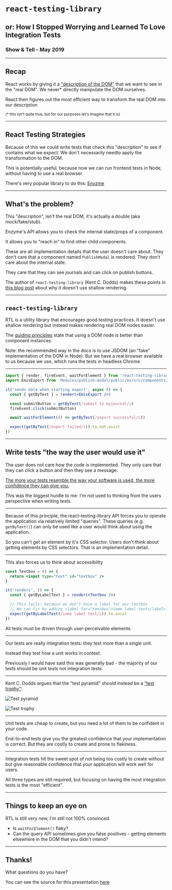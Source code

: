 

<Head>
  <title>react-testing-library</title>
</Head>

# `react-testing-library`
## or: How I Stopped Worrying and Learned To Love Integration Tests
### Show & Tell - May 2019

---

## Recap

React works by giving it a ["description of the DOM"](https://amazing-golick-cd8b08.netlify.com/#7)
that we want to see in the  "real DOM". We never* directly manipulate the DOM
ourselves.

React then figures out the most efficient way to transform the real DOM into our
description

<small>(* this isn't quite true, but for our purposes let's imagine that it is)</small>

---

## React Testing Strategies

Because of this we could write tests that check this "description" to see if
contains what we expect. We don't necessarily needto apply the transformation to
the DOM.

This is potentially useful, because now we can run frontend tests in Node,
without having to use a real browser

There's very popular library to do this: [Enyzme](https://airbnb.io/enzyme/)

---

## What's the problem?

<div style={{ fontSize: '2.2rem' }}>
This "description", isn't the real DOM, it's actually a double (aka
mock/fake/stub).

Enzyme's API allows you to check the internal state/props of a component.

It allows you to "reach in" to find other child components.

These are all implementation details that the user doesn't care about. They
don't care that a component named `PublishModal` is rendered. They don't care
about the internal state.

They care that they can see journals and can click on publish buttons.

<div style={{ fontSize: '1.4rem' }}>

The author of `react-testing-library` (Kent C. Dodds) makes these points in [this blog post](https://kentcdodds.com/blog/why-i-never-use-shallow-rendering)
about why it doesn't use shallow rendering.

</div>
</div>

---

## `react-testing-library`

RTL is a utility library that encourages good testing practices. It doesn't use
shallow rendering but instead makes rendering real DOM nodes easier.

The [guiding principles](https://testing-library.com/docs/guiding-principles)
state that using a DOM node is better than component instances.

<div style={{ fontSize: '1.4rem' }}>
Note: the recommended way in the docs is to use JSDOM (an "fake" implementation
of the DOM in Node). But we have a real browser available to us because we use,
which runs the tests in headless Chrome.
</div>

---

```jsx
import { render, fireEvent, waitForElement } from 'react-testing-library'
import EmisExport from 'Modules/publish-modal/public/es/src/components/emis_export'

it('sends data when starting export', async () => {
  const { getByText } = render(<EmisExport />)

  const submitButton = getByText(/submit to myjournal/i)
  fireEvent.click(submitButton)

  await waitForElement(() => getByText(/export successful/i))

  expect(getByText(/export failed/i)).to.not.exist
})
```

---

## Write tests "the way the user would use it"

The user does not care how the code is implemented. They only care that they can
click a button and then they see a message.

[The more your tests resemble the way your software is used, the more confidence they can give you.](https://twitter.com/kentcdodds/status/977018512689455106)

This was the biggest hurdle to me: I'm not used to thinking from the users
perspective when writing tests.

---

Because of this principle, the react-testing-library API forces you to operate
the application via relatively limited "queries". These queries (e.g.
`getByText()`) can only be used like a user would think about using the
application.

So you can't get an element by it's CSS selector. Users don't think about
getting elements by CSS selectors. That is an implementation detail.

---

This also forces us to think about accessibility

```jsx
const Textbox = () => {
  return <input type="text" id="textbox" />
}

it('renders', () => {
  const { getByLabelText } = render(<Textbox />)

  // This fails: because we don't have a label for our textbox
  // We can fix by adding <label for="textbox">Some label text</label> to our component
  expect(getByLabelText(/some label text/i)).to.exist
})
```

All tests must be driven through user-perceivable elements.

---

Our tests are really integration tests: they test more than a single unit.

Instead they test how a unit works in context.

Previously I would have said this was generally bad - the majority of
our tests should be unit tests not integration tests.

---

Kent C. Dodds argues that the "test pyramid" should instead be a
["test trophy"](https://kentcdodds.com/blog/write-tests):

<Split>

![Test pyramid](https://kentcdodds.com/static/20c422f5dad15169acfae9613c561dad/8ff1e/2.png)

![Test trophy](https://pbs.twimg.com/media/DVUoM94VQAAzuws.jpg)

</Split>

---

Unit tests are cheap to create, but you need a lot of them to be confident in
your code.

End-to-end tests give you the greatest confidence that your implementation is
correct. But they are costly to create and prone to flakiness.

---

Integration tests hit the sweet spot of not being too costly to create without
but give reasonable confidence that your application will work well for users.

All three types are still required, but focusing on having the most integration
tests is the most "efficient".

---

## Things to keep an eye on

RTL is still very new, I'm still not 100% convinced.

- Is `waitForElement()` flaky?
- Can the query API sometimes give you false positives - getting elements
elsewhere in the DOM that you didn't intend?

---

## Thanks!

What questions do you have?

<div style={{ fontSize: '1.4rem' }}>

You can see the source for this presentation [here](https://github.com/40thieves/show-and-tell-react-testing-library)

</div>
